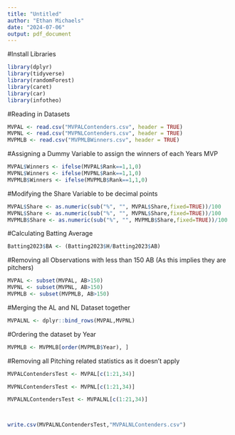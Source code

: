 ---
title: "Untitled"
author: "Ethan Michaels"
date: "2024-07-06"
output: pdf_document
---
#Install Libraries
```{r}
library(dplyr)
library(tidyverse)
library(randomForest)
library(caret)
library(car)
library(infotheo)
```

#Reading in Datasets
```{r}
MVPAL <- read.csv("MVPALContenders.csv", header = TRUE)
MVPNL <- read.csv("MVPNLContenders.csv", header = TRUE)
MVPMLB <- read.csv("MVPMLBWinners.csv", header = TRUE)
```

#Assigning a Dummy Variable to assign the winners of each Years MVP
```{r}
MVPAL$Winners <- ifelse(MVPAL$Rank==1,1,0)
MVPNL$Winners <- ifelse(MVPNL$Rank==1,1,0)
MVPMLB$Winners <- ifelse(MVPMLB$Rank==1,1,0)
```

#Modifying the Share Variable to be decimal points 
```{r}
MVPAL$Share <- as.numeric(sub("%", "", MVPAL$Share,fixed=TRUE))/100
MVPNL$Share <- as.numeric(sub("%", "", MVPNL$Share,fixed=TRUE))/100
MVPMLB$Share <- as.numeric(sub("%", "", MVPMLB$Share,fixed=TRUE))/100
```

#Calculating Batting Average
```{r}
Batting2023$BA <- (Batting2023$H/Batting2023$AB)
```

#Removing all Observations with less than 150 AB (As this implies they are pitchers)
```{r}
MVPAL <- subset(MVPAL, AB>150)
MVPNL <- subset(MVPNL, AB>150)
MVPMLB <- subset(MVPMLB, AB>150)
```

#Merging the AL and NL Dataset together
```{r}
MVPALNL <- dplyr::bind_rows(MVPAL,MVPNL)
```

#Ordering the dataset by Year
```{r}
MVPMLB <- MVPMLB[order(MVPMLB$Year), ]
```

#Removing all Pitching related statistics as it doesn't apply
```{r}
MVPALContendersTest <- MVPAL[c(1:21,34)]

MVPNLContendersTest <- MVPNL[c(1:21,34)]

MVPALNLContendersTest <- MVPALNL[c(1:21,34)]

```

```{r}

```

```{r}

```

```{r}
write.csv(MVPALNLContendersTest,"MVPALNLContenders.csv")
```